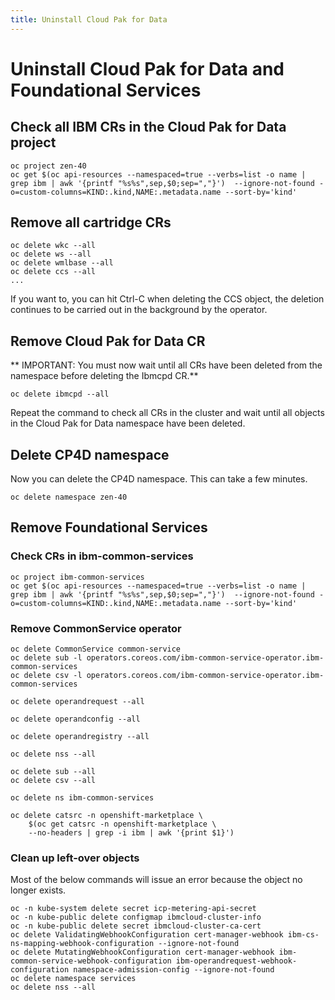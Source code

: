```yaml
---
title: Uninstall Cloud Pak for Data
---
```


# Uninstall Cloud Pak for Data and Foundational Services

## Check all IBM CRs in the Cloud Pak for Data project
```
oc project zen-40
oc get $(oc api-resources --namespaced=true --verbs=list -o name | grep ibm | awk '{printf "%s%s",sep,$0;sep=","}')  --ignore-not-found -o=custom-columns=KIND:.kind,NAME:.metadata.name --sort-by='kind'
```

## Remove all cartridge CRs
```
oc delete wkc --all
oc delete ws --all
oc delete wmlbase --all
oc delete ccs --all
...
```

If you want to, you can hit Ctrl-C when deleting the CCS object, the deletion continues to be carried out in the background by the operator. 

## Remove Cloud Pak for Data CR

** IMPORTANT: You must now wait until all CRs have been deleted from the namespace before deleting the Ibmcpd CR.**
```
oc delete ibmcpd --all
```

Repeat the command to check all CRs in the cluster and wait until all objects in the Cloud Pak for Data namespace have been deleted.

## Delete CP4D namespace
Now you can delete the CP4D namespace. This can take a few minutes.
```
oc delete namespace zen-40
```

## Remove Foundational Services

### Check CRs in ibm-common-services
```
oc project ibm-common-services
oc get $(oc api-resources --namespaced=true --verbs=list -o name | grep ibm | awk '{printf "%s%s",sep,$0;sep=","}')  --ignore-not-found -o=custom-columns=KIND:.kind,NAME:.metadata.name --sort-by='kind'
```

### Remove CommonService operator
```
oc delete CommonService common-service
oc delete sub -l operators.coreos.com/ibm-common-service-operator.ibm-common-services
oc delete csv -l operators.coreos.com/ibm-common-service-operator.ibm-common-services

oc delete operandrequest --all

oc delete operandconfig --all

oc delete operandregistry --all

oc delete nss --all

oc delete sub --all
oc delete csv --all

oc delete ns ibm-common-services

oc delete catsrc -n openshift-marketplace \
    $(oc get catsrc -n openshift-marketplace \
    --no-headers | grep -i ibm | awk '{print $1}')
```

### Clean up left-over objects
Most of the below commands will issue an error because the object no longer exists.
```
oc -n kube-system delete secret icp-metering-api-secret 
oc -n kube-public delete configmap ibmcloud-cluster-info
oc -n kube-public delete secret ibmcloud-cluster-ca-cert
oc delete ValidatingWebhookConfiguration cert-manager-webhook ibm-cs-ns-mapping-webhook-configuration --ignore-not-found
oc delete MutatingWebhookConfiguration cert-manager-webhook ibm-common-service-webhook-configuration ibm-operandrequest-webhook-configuration namespace-admission-config --ignore-not-found
oc delete namespace services
oc delete nss --all
```
